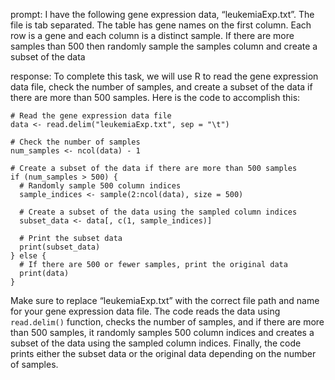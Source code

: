 prompt:
I have the following gene expression data, "leukemiaExp.txt". The file is tab separated. The table has gene names on the first column. Each row is a gene and each column is a distinct sample.  If there are more samples than 500 then randomly sample the samples column and create a subset of the data

response:
To complete this task, we will use R to read the gene expression data file, check the number of samples, and create a subset of the data if there are more than 500 samples. Here is the code to accomplish this:

```
# Read the gene expression data file
data <- read.delim("leukemiaExp.txt", sep = "\t")

# Check the number of samples
num_samples <- ncol(data) - 1

# Create a subset of the data if there are more than 500 samples
if (num_samples > 500) {
  # Randomly sample 500 column indices
  sample_indices <- sample(2:ncol(data), size = 500)
  
  # Create a subset of the data using the sampled column indices
  subset_data <- data[, c(1, sample_indices)]
  
  # Print the subset data
  print(subset_data)
} else {
  # If there are 500 or fewer samples, print the original data
  print(data)
}
```

Make sure to replace "leukemiaExp.txt" with the correct file path and name for your gene expression data file. The code reads the data using `read.delim()` function, checks the number of samples, and if there are more than 500 samples, it randomly samples 500 column indices and creates a subset of the data using the sampled column indices. Finally, the code prints either the subset data or the original data depending on the number of samples.
